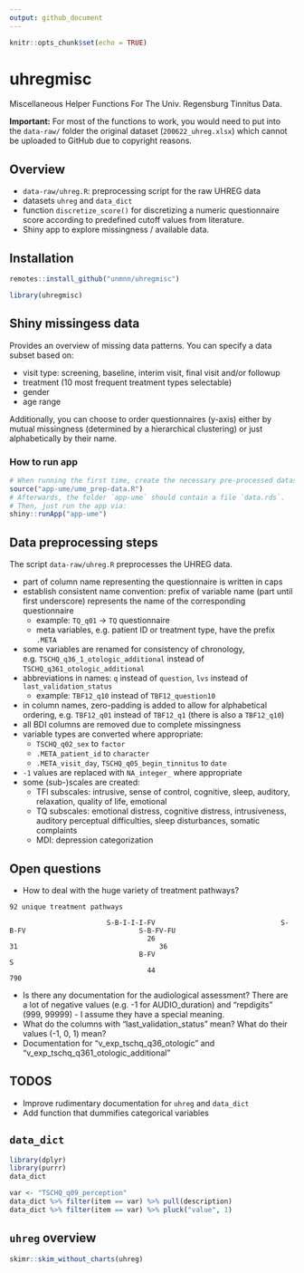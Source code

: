 ```yaml
---
output: github_document
---
```


```r
knitr::opts_chunk$set(echo = TRUE)
```

# uhregmisc

Miscellaneous Helper Functions For The Univ. Regensburg Tinnitus Data.

**Important:** For most of the functions to work, you would need to put into the `data-raw/` folder the original dataset (`200622_uhreg.xlsx`) which cannot be uploaded to GitHub due to copyright reasons. 

## Overview

- `data-raw/uhreg.R`: preprocessing script for the raw UHREG data
- datasets `uhreg` and `data_dict`
- function `discretize_score()` for discretizing a numeric questionnaire score according to predefined cutoff values from literature.
- Shiny app to explore missingness / available data.

## Installation

```r
remotes::install_github("unmnn/uhregmisc")
```

```r
library(uhregmisc)
```

## Shiny missingess data

Provides an overview of missing data patterns. 
You can specify a data subset based on:

- visit type: screening, baseline, interim visit, final visit and/or followup
- treatment (10 most frequent treatment types selectable)
- gender
- age range

Additionally, you can choose to order questionnaires (y-axis) either by mutual missingness (determined by a hierarchical clustering) or just alphabetically by their name.

### How to run app

```r
# When running the first time, create the necessary pre-processed dataset with:
source("app-ume/ume_prep-data.R")
# Afterwards, the folder `app-ume` should contain a file `data.rds`.
# Then, just run the app via:
shiny::runApp("app-ume")
```

## Data preprocessing steps

The script `data-raw/uhreg.R` preprocesses the UHREG data.

- part of column name representing the questionnaire is written in caps
- establish consistent name convention: prefix of variable name (part until first underscore) represents the name of the corresponding questionnaire
  - example: `TQ_q01` &rarr; `TQ` questionnaire
  - meta variables, e.g. patient ID or treatment type, have the prefix `.META`
- some variables are renamed for consistency of chronology, e.g. `TSCHQ_q36_1_otologic_additional` instead of `TSCHQ_q361_otologic_additional`
- abbreviations in names: `q` instead of `question`, `lvs` instead of `last_validation_status`
  - example: `TBF12_q10` instead of `TBF12_question10`
- in column names, zero-padding is added to allow for alphabetical ordering, e.g. `TBF12_q01` instead of `TBF12_q1` (there is also a `TBF12_q10`)
- all BDI columns are removed due to complete missingness
- variable types are converted where appropriate:
  - `TSCHQ_q02_sex` to `factor`
  - `.META_patient_id` to `character`
  - `.META_visit_day`, `TSCHQ_q05_begin_tinnitus` to `date`
- `-1` values are replaced with `NA_integer_` where appropriate
- some (sub-)scales are created:
  - TFI subscales: intrusive, sense of control, cognitive, sleep, auditory, relaxation, quality of life, emotional
  - TQ subscales: emotional distress, cognitive distress, intrusiveness, auditory perceptual difficulties, sleep disturbances, somatic complaints
  - MDI: depression categorization

## Open questions

<!-- - Why are there no data for the BDI questionnaire? -->
<!-- - What does the `position` column represent? -->

<!-- ``` -->
<!--    1    2    3 -->
<!-- 2010  187  102 -->
<!-- ``` -->

<!-- - What does the prefix "v_" mean in some column names, e.g. "v_tfi_question_1"? -->
- How to deal with the huge variety of treatment pathways?

```
92 unique treatment pathways

                        S-B-I-I-I-FV                               S-B-FV                            S-B-FV-FU
                                  26                                   31                                   36
                                B-FV                                    S
                                  44                                  790
```

- Is there any documentation for the audiological assessment? There are a lot of negative values (e.g. -1 for AUDIO_duration) and "repdigits" (999, 99999) - I assume they have a special meaning.
- What do the columns with "last_validation_status" mean? What do their values (-1, 0, 1) mean?
- Documentation for "v_exp_tschq_q36_otologic" and "v_exp_tschq_q361_otologic_additional"

## TODOS

- Improve rudimentary documentation for `uhreg` and `data_dict`
- Add function that dummifies categorical variables

## `data_dict`

```r
library(dplyr)
library(purrr)
data_dict

var <- "TSCHQ_q09_perception"
data_dict %>% filter(item == var) %>% pull(description)
data_dict %>% filter(item == var) %>% pluck("value", 1)
```

## `uhreg` overview

```r
skimr::skim_without_charts(uhreg)
```
